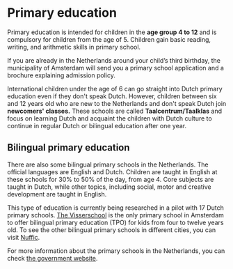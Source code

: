 
# Primary education
Primary education is intended for children in the **age group 4 to 12** and is compulsory for children from the age of 5. Children gain basic reading, writing, and arithmetic skills in primary school.

<Youtube id="hyJ7GWyeBIY" />

If you are already in the Netherlands around your child’s third birthday, the municipality of Amsterdam will send you a primary school application and a brochure explaining admission policy.

International children under the age of 6 can go straight into Dutch primary education even if they don't speak Dutch. However, children between six and 12 years old who are new to the Netherlands and don't speak Dutch join **newcomers' classes.** These schools are called **Taalcentrum/Taalklas** and focus on learning Dutch and acquaint the children with Dutch culture to continue in regular Dutch or bilingual education after one year.

## Bilingual primary education
There are also some bilingual primary schools in the Netherlands. The official languages are English and Dutch. Children are taught in English at these schools for 30% to 50% of the day, from age 4. Core subjects are taught in Dutch, while other topics, including social, motor and creative development are taught in English.

This type of education is currently being researched in a pilot with 17 Dutch primary schools. [The Visserschool](https://devisserschool.nl/home-eng/) is the only primary school in Amsterdam to offer bilingual primary education (TPO) for kids from four to twelve years old. To see the other bilingual primary schools in different cities, you can visit [Nuffic](https://www.nuffic.nl/onderwerpen/tweetalig-primair-onderwijs/tweetalige-basisscholen). 

For more information about the primary schools in the Netherlands, you can check [the government website](https://www.government.nl/topics/primary-education/types-of-primary-school).
